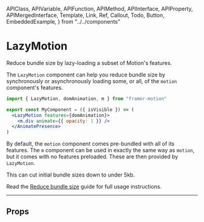 <!-- 👋 Editing this file? Need help? → https://github.com/framer/api-docs/blob/master/CONTRIBUTING.md -->

  APIClass,
  APIVariable,
  APIFunction,
  APIMethod,
  APIInterface,
  APIProperty,
  APIMergedInterface,
  Template,
  Link,
  Ref,
  Callout,
  Todo,
  Button,
  EmbeddedExample,
} from "../../components"


# LazyMotion

<span className="lead">
  Reduce bundle size by lazy-loading a subset of Motion's features.
</span>

<div>

The `LazyMotion` component can help you reduce bundle size by synchronously or asynchronously loading some, or all, of the `motion` component's features.

</div>

```jsx
import { LazyMotion, domAnimation, m } from "framer-motion"

export const MyComponent = ({ isVisible }) => (
  <LazyMotion features={domAnimation}>
    <m.div animate={{ opacity: 1 }} />
  </AnimatePresence>
)
```

By default, the `motion` component comes pre-bundled with all of its features. The `m` component can be used in exactly the same way as `motion`, but it comes with no features preloaded. These are then provided by `LazyMotion`.

This can cut initial bundle sizes down to under 5kb.

Read the [Reduce bundle size](guide-reduce-bundle-size) guide for full usage instructions.

---

## Props

<APIProperty name="LazyProps.features" />
<APIProperty name="LazyProps.strict" />
